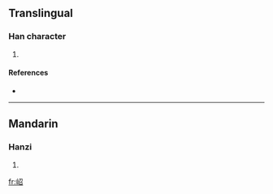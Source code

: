 ==Translingual==

===Han character===
{{Han char|rn=46|rad=山|as=05|sn=8|four=|canj=山尸竹口 (USHR), X山尸竹口 (XUSHR)}}

# {{defn|Han|sort=山05}}

====References====
* {{Han ref|kx=0310.040|dkj=07982|hdz=10769.040|uh=5CB9|ud=23737}}

----

==Mandarin==

===Hanzi===
{{cmn-hanzi|pin=[[tiáo]] ([[tiao2]])|wg=[[t'iao2|t'iao<sup>2</sup>]]}}

# {{defn|Mandarin}}

[[fr:岹]]
